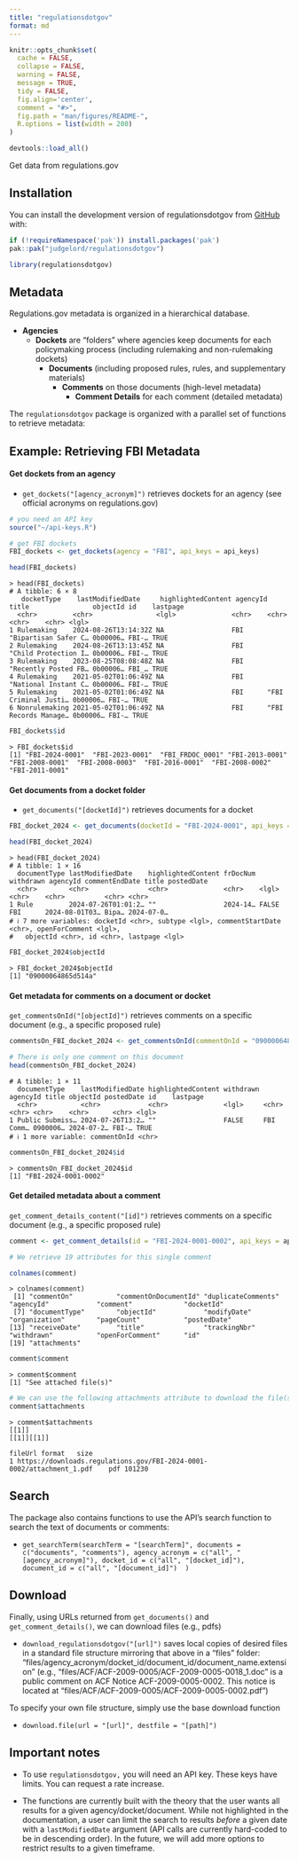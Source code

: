 ```yaml
---
title: "regulationsdotgov"
format: md
---
```


<!-- README.md is generated from README.Rmd. Please edit that file -->

```r
knitr::opts_chunk$set(
  cache = FALSE,
  collapse = FALSE,
  warning = FALSE,
  message = TRUE,
  tidy = FALSE,
  fig.align='center',
  comment = "#>",
  fig.path = "man/figures/README-",
  R.options = list(width = 200)
)

devtools::load_all()
```

Get data from regulations.gov

<!-- badges: start -->
<!-- badges: end -->

## Installation

You can install the development version of regulationsdotgov from
[GitHub](https://github.com/) with:

``` r
if (!requireNamespace('pak')) install.packages('pak')
pak::pak("judgelord/regulationsdotgov")
```

``` r
library(regulationsdotgov)
```

## Metadata

Regulations.gov metadata is organized in a hierarchical database.

- **Agencies**
  - **Dockets** are “folders” where agencies keep documents for each policymaking process (including rulemaking and non-rulemaking dockets)
    - **Documents** (including proposed rules, rules, and supplementary materials)
      - **Comments** on those documents (high-level metadata)
        - **Comment Details** for each comment (detailed metadata)

The `regulationsdotgov` package is organized with a parallel set of
functions to retrieve metadata:

## Example: Retrieving FBI Metadata 

#### Get dockets from an agency

-   `get_dockets("[agency_acronym]")` retrieves dockets for an agency
    (see official acronyms on regulations.gov)

``` r
# you need an API key
source("~/api-keys.R")

# get FBI dockets
FBI_dockets <- get_dockets(agency = "FBI", api_keys = api_keys)

head(FBI_dockets)
```
```
> head(FBI_dockets)
# A tibble: 6 × 8
   docketType    lastModifiedDate     highlightedContent agencyId title                objectId id    lastpage
  <chr>         <chr>                <lgl>              <chr>    <chr>                <chr>    <chr> <lgl>   
1 Rulemaking    2024-08-26T13:14:32Z NA                 FBI      "Bipartisan Safer C… 0b00006… FBI-… TRUE    
2 Rulemaking    2024-08-26T13:13:45Z NA                 FBI      "Child Protection I… 0b00006… FBI-… TRUE    
3 Rulemaking    2023-08-25T08:08:48Z NA                 FBI      "Recently Posted FB… 0b00006… FBI_… TRUE    
4 Rulemaking    2021-05-02T01:06:49Z NA                 FBI      "National Instant C… 0b00006… FBI-… TRUE    
5 Rulemaking    2021-05-02T01:06:49Z NA                 FBI      "FBI Criminal Justi… 0b00006… FBI-… TRUE    
6 Nonrulemaking 2021-05-02T01:06:49Z NA                 FBI      "FBI Records Manage… 0b00006… FBI-… TRUE 
```
```r
FBI_dockets$id
```
```
> FBI_dockets$id
[1] "FBI-2024-0001"  "FBI-2023-0001"  "FBI_FRDOC_0001" "FBI-2013-0001"  "FBI-2008-0001"  "FBI-2008-0003"  "FBI-2016-0001"  "FBI-2008-0002" "FBI-2011-0001" 
```

#### Get documents from a docket folder

-   `get_documents("[docketId]")` retrieves documents for a docket

```r
FBI_docket_2024 <- get_documents(docketId = "FBI-2024-0001", api_keys = api_keys)

head(FBI_docket_2024)
```
```
> head(FBI_docket_2024)
# A tibble: 1 × 16
  documentType lastModifiedDate    highlightedContent frDocNum withdrawn agencyId commentEndDate title postedDate
  <chr>        <chr>               <chr>              <chr>    <lgl>     <chr>    <chr>          <chr> <chr>     
1 Rule         2024-07-26T01:01:2… ""                 2024-14… FALSE     FBI      2024-08-01T03… Bipa… 2024-07-0…
# ℹ 7 more variables: docketId <chr>, subtype <lgl>, commentStartDate <chr>, openForComment <lgl>,
#   objectId <chr>, id <chr>, lastpage <lgl>
```
```r
FBI_docket_2024$objectId
```
```
> FBI_docket_2024$objectId
[1] "09000064865d514a"
```

#### Get metadata for comments on a document or docket

`get_commentsOnId("[objectId]")` retrieves comments on a 
specific document (e.g., a specific proposed rule)

```r
commentsOn_FBI_docket_2024 <- get_commentsOnId(commentOnId = "09000064865d514a", api_keys = api_keys)

# There is only one comment on this document 
head(commentsOn_FBI_docket_2024)
```
```
# A tibble: 1 × 11
  documentType    lastModifiedDate highlightedContent withdrawn agencyId title objectId postedDate id    lastpage
  <chr>           <chr>            <chr>              <lgl>     <chr>    <chr> <chr>    <chr>      <chr> <lgl>   
1 Public Submiss… 2024-07-26T13:2… ""                 FALSE     FBI      Comm… 0900006… 2024-07-2… FBI-… TRUE    
# ℹ 1 more variable: commentOnId <chr>
```
```r
commentsOn_FBI_docket_2024$id
```
```
> commentsOn_FBI_docket_2024$id
[1] "FBI-2024-0001-0002"
```

#### Get detailed metadata about a comment

`get_comment_details_content("[id]")` retrieves comments on a specific
document (e.g., a specific proposed rule)

```r
comment <- get_comment_details(id = "FBI-2024-0001-0002", api_keys = api_keys)

# We retrieve 19 attributes for this single comment 

colnames(comment)
```
```
> colnames(comment)
 [1] "commentOn"           "commentOnDocumentId" "duplicateComments"   "agencyId"            "comment"             "docketId"           
 [7] "documentType"        "objectId"            "modifyDate"          "organization"        "pageCount"           "postedDate"         
[13] "receiveDate"         "title"               "trackingNbr"         "withdrawn"           "openForComment"      "id"                 
[19] "attachments"  
```
```r
comment$comment
```
```
> comment$comment
[1] "See attached file(s)"
```
```r
# We can use the following attachments attribute to download the file(s)
comment$attachments
```
```
> comment$attachments
[[1]]
[[1]][[1]]
                                                                fileUrl format   size
1 https://downloads.regulations.gov/FBI-2024-0001-0002/attachment_1.pdf    pdf 101230
```


## Search

The package also contains functions to use the API’s search function to
search the text of documents or comments:

-   `get_searchTerm(searchTerm = "[searchTerm]", documents = c("documents", "comments"), agency_acronym = c("all", "[agency_acronym]"), docket_id = c("all", "[docket_id]"), document_id = c("all", "[document_id]")  )`

## Download

Finally, using URLs returned from `get_documents()` and
`get_comment_details()`, we can download files (e.g., pdfs)

-   `download_regulationsdotgov("[url]")` saves local copies of desired
    files in a standard file structure mirroring that above in a “files”
    folder:
    “files/agency_acronym/docket_id/document_id/document_name.extension”
    (e.g., “files/ACF/ACF-2009-0005/ACF-2009-0005-0018_1.doc” is a
    public comment on ACF Notice ACF-2009-0005-0002. This notice is
    located at “files/ACF/ACF-2009-0005/ACF-2009-0005-0002.pdf”)

To specify your own file structure, simply use the base download
function

-   `download.file(url = "[url]", destfile = "[path]")`

## Important notes

-   To use `regulationsdotgov,` you will need an API key. These keys
    have limits. You can request a rate increase.

-   The functions are currently built with the theory that the user
    wants all results for a given agency/docket/document. While not
    highlighted in the documentation, a user can limit the search to
    results *before* a given date with a `lastModifiedDate` argument
    (API calls are currently hard-coded to be in descending order). In the
    future, we will add more options to restrict results to a given
    timeframe.




